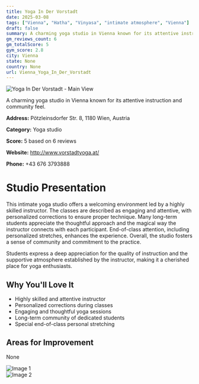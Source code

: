 ```yaml
---
title: Yoga In Der Vorstadt
date: 2025-03-08
tags: ["Vienna", "Hatha", "Vinyasa", "intimate atmosphere", "Vienna"]  
draft: false
summary: A charming yoga studio in Vienna known for its attentive instruction and community feel.
gm_reviews_count: 6
gm_totalScore: 5
gym_score: 2.8
city: Vienna
state: None
country: None
url: Vienna_Yoga_In_Der_Vorstadt
---
```


<div className="aspect-[16/9] relative my-8">
  <img 
    src="https://lh5.googleusercontent.com/p/AF1QipPm6zA5znUPIynWH6ZxplIS8BTAD32S59Cuzh1j=w1920-h1080-k-no"
    alt="Yoga In Der Vorstadt - Main View"
    className="object-cover absolute inset-0 w-full h-full rounded-lg"
  />
</div>

A charming yoga studio in Vienna known for its attentive instruction and community feel.

**Address:** Pötzleinsdorfer Str. 8, 1180 Wien, Austria

**Category:** Yoga studio

**Score:** 5 based on 6 reviews

**Website:** http://www.vorstadtyoga.at/

**Phone:** +43 676 3793888

# Studio Presentation

This intimate yoga studio offers a welcoming environment led by a highly skilled instructor. The classes are described as engaging and attentive, with personalized corrections to ensure proper technique. Many long-term students appreciate the thoughtful approach and the magical way the instructor connects with each participant. End-of-class attention, including personalized stretches, enhances the experience. Overall, the studio fosters a sense of community and commitment to the practice.

Students express a deep appreciation for the quality of instruction and the supportive atmosphere established by the instructor, making it a cherished place for yoga enthusiasts.

## Why You'll Love It

- Highly skilled and attentive instructor
- Personalized corrections during classes
- Engaging and thoughtful yoga sessions
- Long-term community of dedicated students
- Special end-of-class personal stretching

## Areas for Improvement

None

<div className="grid grid-cols-1 xl:grid-cols-2 gap-4 my-8">
<div className="aspect-[4/3] relative"><img src="https://streetviewpixels-pa.googleapis.com/v1/thumbnail?panoid=NmB3W4rNPauR3BVNM5-fwA&cb_client=maps_sv.tactile.gps&w=203&h=100&yaw=15.42334&pitch=0&thumbfov=100" alt="Image 1" className="object-cover absolute inset-0 w-full h-full rounded-lg" /></div>
<div className="aspect-[4/3] relative"><img src="https://lh5.googleusercontent.com/p/AF1QipNJRIn4HYo1JpVW_FF1GtZKvi5XiEiyOe6hdchd=w1920-h1080-k-no" alt="Image 2" className="object-cover absolute inset-0 w-full h-full rounded-lg" /></div>
</div>